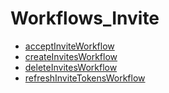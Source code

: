 
# Workflows\_Invite

- [acceptInviteWorkflow](../Workflows_Invite/functions/core_flows.Invite.Workflows_Invite.acceptInviteWorkflow/page.mdx)
- [createInvitesWorkflow](../Workflows_Invite/functions/core_flows.Invite.Workflows_Invite.createInvitesWorkflow/page.mdx)
- [deleteInvitesWorkflow](../Workflows_Invite/functions/core_flows.Invite.Workflows_Invite.deleteInvitesWorkflow/page.mdx)
- [refreshInviteTokensWorkflow](../Workflows_Invite/functions/core_flows.Invite.Workflows_Invite.refreshInviteTokensWorkflow/page.mdx)
